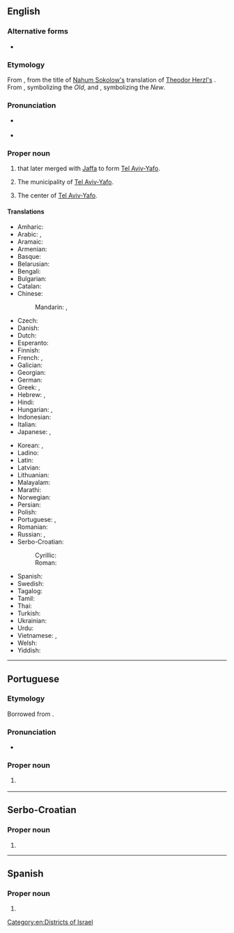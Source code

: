 ==English==
{{wikipedia}}

===Alternative forms===
* {{l|en|Tel-Aviv}}

===Etymology===
From {{uder|en|he|תֵּל אָבִיב|tr=tel 'avív}}, from the title of [[w:Nahum Sokolow|Nahum Sokolow's]] translation of [[w:Theodor Herzl|Theodor Herzl's]] {{m|und|w:Altneuland|Altneuland|The Old New Land}}. From {{m|he|תֵּל||tr=tél|hill formed by ancient ruins}}, symbolizing the ''Old'', and {{m|he|אָבִיב||tr='avív|Spring}}, symbolizing the ''New''.

===Pronunciation===
* {{a|UK}} {{IPA|en|/ˈtɛl.əˈvɪv/}}
* {{a|US}} {{IPA|en|/ˈtɛl.əˈviːv/}}

===Proper noun===
{{en-proper noun|head=Tel Aviv}}

# {{place|en|city|c/Israel}} that later merged with [[Jaffa]] to form [[Tel Aviv-Yafo]].
# {{lb|en|informally|or|formerly}} The municipality of [[Tel Aviv-Yafo]].
# The center of [[Tel Aviv-Yafo]].

====Translations====
{{trans-top|city in Israel}}
* Amharic: {{t|am|ቴል አቪቭ}}
* Arabic: {{t|ar|تَلّ أَبِيب}}, {{t|ar|تَلّ أَبِيب يَافَا}}
* Aramaic: {{t|arc|ܬܠ ܐܒܝܒ}}
* Armenian: {{t+|hy|Թել Ավիվ}}
* Basque: {{t|eu|Tel Aviv}}
* Belarusian: {{t|be|Тэль-Аві́ў|m}}
* Bengali: {{t|bn|তেল আভিভ|sc=Beng}}
* Bulgarian: {{t|bg|Тел Ави́в|m}}
* Catalan: {{t|ca|Tel Aviv}}
* Chinese:
*: Mandarin: {{t+|cmn|特拉維夫}}, {{t+|cmn|特拉维夫|tr=Tèlāwéifū}}
* Czech: {{t+|cs|Tel Aviv}}
* Danish: {{t|da|Tel Aviv}}
* Dutch: {{t|nl|Tel Aviv}}
* Esperanto: {{t|eo|Tel-Avivo}}
* Finnish: {{t+|fi|Tel Aviv}}
* French: {{t+|fr|Tel Aviv|m}}, {{t+|fr|Tel-Aviv-Jaffa|m}}
* Galician: {{t|gl|Tel Aviv}}
* Georgian: {{t|ka|თელ-ავივი}}
* German: {{t|de|Tel Aviv-Jaffa}}
* Greek: {{t|el|Τελ Αβίβ|n}}, {{t|el|Τελ Αβίβ-Γιάφα}}
* Hebrew: {{t+|he|תֵּל אָבִיב|f|tr=tel 'avív}}, {{t|he|תֵּל אָבִיב-יָפוֹ|tr=tel 'avív–yáfo}}
* Hindi: {{t|hi|तेल अवीव}}
* Hungarian: {{t+|hu|Tel-Aviv}}, {{t+|hu|Tel-Aviv-Jaffa}}
* Indonesian: {{t|id|Tel Aviv}}
* Italian: {{t|it|Tel Aviv|f}}
* Japanese: {{t|ja|テルアビブ|tr=Teru-Abibu}}, {{t|ja|テル・アヴィヴ|tr=Teru-Avivu}}
{{trans-mid}}
* Korean: {{t|ko|^텔아비브}}, {{t|ko|^텔 어빕}}
* Ladino: {{t|lad|Tel Aviv|sc=Latn}}
* Latin: {{t|la|Telavivum|n}}
* Latvian: {{t|lv|Telaviva|f}}
* Lithuanian: {{t|lt|Tel Avivas|m}}
* Malayalam: {{t|ml|ടെല് അവീവ്}}
* Marathi: {{t|mr|तेल अवीव|n}}
* Norwegian: {{t|no|Tel Aviv}}
* Persian: {{t|fa|تل‌آویو|tr=tel-âviv}}
* Polish: {{t+|pl|Tel Awiw|m}}
* Portuguese: {{t|pt|Tel Aviv|f}}, {{t|pt|Tel Aviv-Yafo|f}}
* Romanian: {{t|ro|Tel Aviv}}
* Russian: {{t+|ru|Тель-Ави́в|m}}, {{t|ru|Тель-Ави́в — Я́ффо|m}}
* Serbo-Croatian:
*: Cyrillic: {{t|sh|Тел Авив|m}}
*: Roman: {{t|sh|Tel Aviv|m}}
* Spanish: {{t+|es|Tel Aviv|m}}
* Swedish: {{t|sv|Tel Aviv}}
* Tagalog: {{t|tl|Tel Aviv-Yafo}}
* Tamil: {{t|ta|டெல் அவீவ்}}
* Thai: {{t|th|เทลอาวีฟ}}
* Turkish: {{t|tr|Tel Aviv}}
* Ukrainian: {{t|uk|Тель-Аві́в|m}}
* Urdu: {{t|ur|تل ابیب|m|tr=tal abīb}}
* Vietnamese: {{t|vi|Ten A-víp}}, {{t|vi|Đồi Xuân}} {{q|calque}}
* Welsh: {{t|cy|Tel Aviv}}
* Yiddish: {{t|yi|תּל־אָבֿיבֿ|tr=tel-oviv}}
{{trans-bottom}}

[[Category:en:Districts of Israel]]

----

==Portuguese==

===Etymology===
Borrowed from {{bor|pt|he|תֵּל אָבִיב|tr=tel 'avív}}.

===Pronunciation===
* {{a|Brazil}} {{IPA|pt|/ˌtɛ.la.ˈvi.vi/}}

===Proper noun===
{{pt-proper noun|f}}

# {{place|pt|city|c/Israel|t1=Tel Aviv}}
#: {{syn|pt|Tel Aviv-Yafo}}

----

==Serbo-Croatian==
{{wikipedia|lang=sh}}

===Proper noun===
{{sh-proper noun|g=m|head=Tel Aviv}}

# {{place|sh|city|c/Israel|t=Tel Aviv}}

----

==Spanish==

===Proper noun===
{{es-proper noun|head=Tel Aviv}}

# {{l|en|Tel Aviv}}